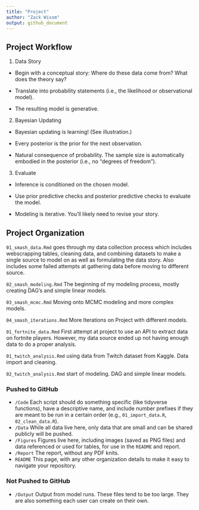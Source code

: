 ```yaml
---
title: "Project"
author: "Zack Wixom"
output: github_document
---
```


## Project Workflow

1. Data Story

- Begin with a conceptual story: Where do these data come from? What does the theory say?

- Translate into probability statements (i.e., the likelihood or observational model).

- The resulting model is generative.

2. Bayesian Updating

- Bayesian updating is learning! (See illustration.)

- Every posterior is the prior for the next observation.

- Natural consequence of probability.
The sample size is automatically embodied in the posterior (i.e., no “degrees of freedom”).

3. Evaluate

- Inference is conditioned on the chosen model.

- Use prior predictive checks and posterior predictive checks to evaluate the model.

- Modeling is iterative. You’ll likely need to revise your story.

## Project Organization

`01_smash_data.Rmd` goes through my data collection process which includes webscrapping tables, cleaning data, and combining datasets to make a single source to model on as well as formulating the data story. Also includes some failed attempts at gathering data before moving to different source.

`02_smash_modeling.Rmd` The beginning of my modeling process, mostly creating DAG's and simple linear models.

`03_smash_mcmc.Rmd` Moving onto MCMC modeling and more complex models.

`04_smash_iterations.Rmd` More Iterations on Project with different models.

`01_fortnite_data.Rmd` First attempt at project to use an API to extract data on fortnite players. However, my data source ended up not having enough data to do a proper analysis.

`01_twitch_analysis.Rmd` using data from Twitch dataset from Kaggle. Data import and cleaning.

`02_twitch_analysis.Rmd` start of modeling. DAG and simple linear models.

### Pushed to GitHub

* `/Code` Each script should do something specific (like tidyverse functions), have a descriptive name, and include number prefixes if they are meant to be run in a certain order (e.g., `01_import_data.R`, `02_clean_data.R`).
* `/Data` While all data live here, only data that are small and can be shared publicly will be pushed.
* `/Figures` Figures live here, including images (saved as PNG files) and data referenced or used for tables, for use in the `README` and report.
* `/Report` The report, without any PDF knits.
* `README` This page, with any other organization details to make it easy to navigate your repository.

### Not Pushed to GitHub

* `/Output` Output from model runs. These files tend to be too large. They are also something each user can create on their own.

